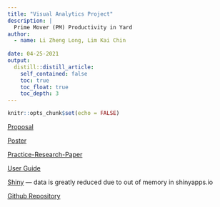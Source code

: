 ```yaml
---
title: "Visual Analytics Project"
description: |
  Prime Mover (PM) Productivity in Yard 
author:
  - name: Li Zheng Long, Lim Kai Chin 
    
date: 04-25-2021
output:
  distill::distill_article:
    self_contained: false
    toc: true
    toc_float: true
    toc_depth: 3
---
```



```r
knitr::opts_chunk$set(echo = FALSE)
```

[Proposal](https://suspicious-roentgen-253ea8.netlify.app/posts/2021-04-25-updated-project-proposal/)

[Poster](./Poster.pdf)

[Practice-Research-Paper](./Practice-Research-Paper.pdf)

[User Guide](./User Guide.pdf)

[Shiny](https://upmpy.shinyapps.io/UPMPY/) --- data is greatly reduced due to out of memory in shinyapps.io

[Github Repository](https://github.com/kaichin29/Project/tree/master/Project)